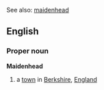 See also: [[maidenhead]]

==English==
===Proper noun===
{{wikipedia}}
'''Maidenhead'''

#a [[town]] in [[Berkshire]], [[England]]